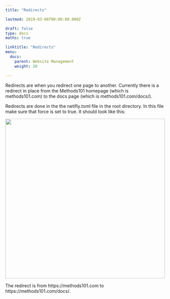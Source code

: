 ```yaml
---
title: "Redirects"

lastmod: 2019-03-06T00:00:00.000Z

draft: false
type: docs
maths: true	

linktitle: "Redirects"
menu:
  docs:
    parent: Website Management
    weight: 20

---
```


Redirects are when you redirect one page to another. Currently there is a redirect in place from the Methods101 homepage (which is methods101.com) to the docs page (which is methods101.com/docs/). 

Redirects are done in the the netifly.toml file in the root directory. In this file make sure that force is set to true. It should look like this:

<img width='500' src='/img/redirects_01.png'/>

The redirect is from https://methods101.com to https://methods101.com/docs/.